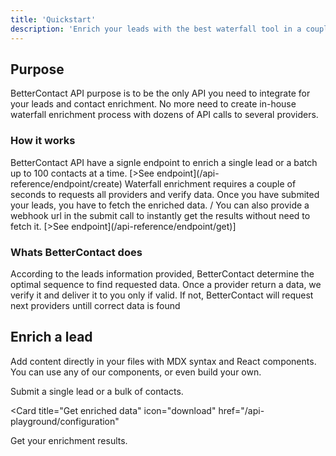 ```yaml
---
title: 'Quickstart'
description: 'Enrich your leads with the best waterfall tool in a couple of minutes !'
---
```


## Purpose

BetterContact API purpose is to be the only API you need to integrate for your leads and contact enrichment. No more need to create in-house waterfall enrichment process with dozens of API calls to several providers.

### How it works

<AccordionGroup>
  <Accordion icon="upload" title="Submit your lead(s) to enrich">
    BetterContact API have a signle endpoint to enrich a single lead or a batch up to 100 contacts at a time.
    [>See endpoint](/api-reference/endpoint/create)
  </Accordion>
  <Accordion icon="download" title="Fetch results">
    Waterfall enrichment requires a couple of seconds to requests all providers and verify data. Once you have submited your leads, you have to fetch the enriched data. /
    You can also provide a webhook url in the submit call to instantly get the results without need to fetch it.
    [>See endpoint](/api-reference/endpoint/get)]
  </Accordion>
</AccordionGroup>

### Whats BetterContact does

<AccordionGroup>

<Accordion icon="1" title="Request providers in relevant sequence">
  According to the leads information provided, BetterContact determine the optimal sequence to find requested data.
</Accordion>
<Accordion icon="2" title="Verify provider data once found">
  Once a provider return a data, we verify it and deliver it to you only if valid.
</Accordion>
<Accordion icon="3" title="Request next providers untill data is verified">
  If not, BetterContact will request next providers untill correct data is found
</Accordion>

</AccordionGroup>

## Enrich a lead

Add content directly in your files with MDX syntax and React components. You can use any of our components, or even build your own.

<CardGroup>

<Card title="Submit your leads" icon="upload" href="/settings/global">
  Submit a single lead or a bulk of contacts.
</Card>

<Card
  title="Get enriched data"
  icon="download"
  href="/api-playground/configuration"
>
  Get your enrichment results.
</Card>



</CardGroup>
